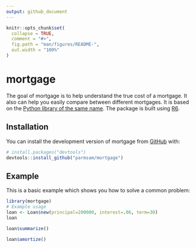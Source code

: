 ```yaml
---
output: github_document
---
```


<!-- README.md is generated from README.Rmd. Please edit that file -->

```r
knitr::opts_chunk$set(
  collapse = TRUE,
  comment = "#>",
  fig.path = "man/figures/README-",
  out.width = "100%"
)
```

# mortgage

<!-- badges: start -->
<!-- badges: end -->

The goal of mortgage is to help understand the true cost of a mortgage. It also can help you easily compare between different mortgages. It is based on the [Python library of the same name](https://mortgage.readthedocs.io/en/latest/). The package is built using [R6](https://r6.r-lib.org/).

## Installation

You can install the development version of mortgage from [GitHub](https://github.com/) with:

``` r
# install.packages("devtools")
devtools::install_github("parmsam/mortgage")
```

## Example

This is a basic example which shows you how to solve a common problem:

```r
library(mortgage)
# Example usage
loan <- Loan$new(principal=200000, interest=.06, term=30)
loan
```

```r
loan$summarize()
```


```r
loan$amortize()
```
